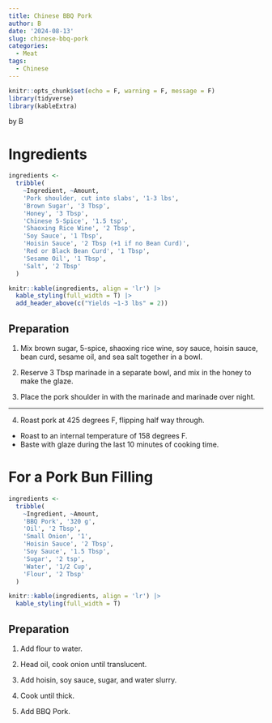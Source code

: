 ```yaml
---
title: Chinese BBQ Pork
author: B
date: '2024-08-13'
slug: chinese-bbq-pork
categories:
  - Meat
tags:
  - Chinese
---
```


```r
knitr::opts_chunk$set(echo = F, warning = F, message = F)
library(tidyverse)
library(kableExtra)
```

by B

# Ingredients

```r
ingredients <- 
  tribble(
    ~Ingredient, ~Amount,
    'Pork shoulder, cut into slabs', '1-3 lbs',
    'Brown Sugar', '3 Tbsp',
    'Honey', '3 Tbsp',
    'Chinese 5-Spice', '1.5 tsp',
    'Shaoxing Rice Wine', '2 Tbsp',
    'Soy Sauce', '1 Tbsp',
    'Hoisin Sauce', '2 Tbsp (+1 if no Bean Curd)',
    'Red or Black Bean Curd', '1 Tbsp',
    'Sesame Oil', '1 Tbsp',
    'Salt', '2 Tbsp'
  )

knitr::kable(ingredients, align = 'lr') |> 
  kable_styling(full_width = T) |>
  add_header_above(c("Yields ~1-3 lbs" = 2))

```


## Preparation 

1. Mix brown sugar, 5-spice, shaoxing rice wine, soy sauce, hoisin sauce, bean curd, sesame oil, and sea salt together in a bowl. 

2. Reserve 3 Tbsp marinade in a separate bowl, and mix in the honey to make the glaze.

3. Place the pork shoulder in with the marinade and marinade over night. 

--- 

4. Roast pork at 425 degrees F, flipping half way through.
  - Roast to an internal temperature of 158 degrees F.
  - Baste with glaze during the last 10 minutes of cooking time. 

# For a Pork Bun Filling

```r
ingredients <- 
  tribble(
    ~Ingredient, ~Amount,
    'BBQ Pork', '320 g',
    'Oil', '2 Tbsp',
    'Small Onion', '1',
    'Hoisin Sauce', '2 Tbsp',
    'Soy Sauce', '1.5 Tbsp',
    'Sugar', '2 tsp',
    'Water', '1/2 Cup',
    'Flour', '2 Tbsp'
  )

knitr::kable(ingredients, align = 'lr') |> 
  kable_styling(full_width = T)
```

## Preparation

1. Add flour to water. 

2. Head oil, cook onion until translucent.

3. Add hoisin, soy sauce, sugar, and water slurry. 

4. Cook until thick.

5. Add BBQ Pork.